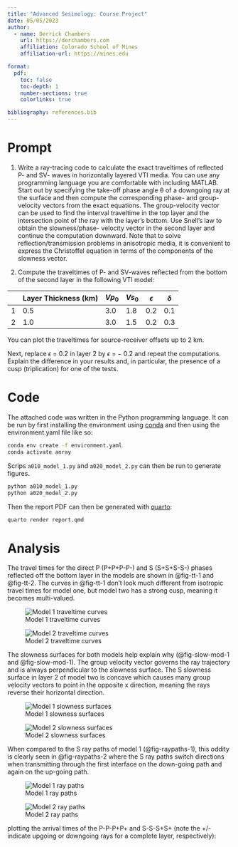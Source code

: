 ```yaml
---
title: "Advanced Sesimology: Course Project"
date: 05/05/2023
author:
  - name: Derrick Chambers
    url: https://derchambers.com
    affiliation: Colorado School of Mines
    affiliation-url: https://mines.edu

format:
  pdf:
    toc: false
    toc-depth: 1
    number-sections: true
    colorlinks: true

bibliography: references.bib
---
```


# Prompt
1. Write a ray-tracing code to calculate the exact traveltimes of reflected P- and SV-
waves in horizontally layered VTI media. You can use any programming language you
are comfortable with including MATLAB. Start out by specifying the take-off phase
angle θ of a downgoing ray at the surface and then compute the corresponding phase-
and group-velocity vectors from the exact equations. The group-velocity vector can
be used to find the interval traveltime in the top layer and the intersection point
of the ray with the layer’s bottom. Use Snell’s law to obtain the slowness/phase-
velocity vector in the second layer and continue the computation downward. Note
that to solve reflection/transmission problems in anisotropic media, it is convenient
to express the Christoffel equation in terms of the components of the slowness vector.

2. Compute the traveltimes of P- and SV-waves reflected from the bottom of the
second layer in the following VTI model:

|   | Layer Thickness (km) | $Vp_0$ | $Vs_0$ | $\epsilon$ | $\delta$ |
|---|----------------------|-------|--------|------------|----------|
| 1 | 0.5                  | 3.0   | 1.8    | 0.2        | 0.1      |
| 2 | 1.0                  | 3.0   | 1.5    | 0.2        | 0.3      |

You can plot the traveltimes for source-receiver offsets up to 2 km.

Next, replace $\epsilon$ = 0.2 in layer 2 by $\epsilon$ = − 0.2 and repeat the computations. Explain the
difference in your results and, in particular, the presence of a cusp (triplication) for
one of the tests.


# Code

The attached code was written in the Python programming language. It  can be run by first installing the environment using [conda](https://docs.conda.io/en/latest/) and then using the environment.yaml file like so:

```bash
conda env create -f environment.yaml
conda activate anray
```

Scrips `a010_model_1.py` and `a020_model_2.py` can then be run to generate figures.

```bash
python a010_model_1.py
python a020_model_2.py
```

Then the report PDF can then be generated with [quarto](https://quarto.org/):

```bash
quarto render report.qmd
```

# Analysis

The travel times for the direct P (P+P+P-P-) and S (S+S+S-S-) phases reflected off the bottom layer in the models are shown in @fig-tt-1 and @fig-tt-2. The curves in @fig-tt-1 don't look much different from isotropic travel times for model one, but model two has a strong cusp, meaning it becomes multi-valued. 

![Model 1 traveltime curves](outputs/a010_travel_curves.png){#fig-tt-1}

![Model 2 traveltime curves](outputs/a020_travel_curves.png){#fig-tt-2}

The slowness surfaces for both models help explain why (@fig-slow-mod-1 and @fig-slow-mod-1). The group velocity vector governs the ray trajectory and is always perpendicular to the slowness surface. The S slowness surface in layer 2 of model two is concave which causes many group velocity vectors to point in the opposite x direction, meaning the rays reverse their horizontal direction. 

![Model 1 slowness surfaces](outputs/a010_slowness_surface.png){#fig-slow-mod-1}

![Model 2 slowness surfaces](outputs/a020_slowness_surface.png){#fig-slow-mod-2}

When compared to the S ray paths of model 1 (@fig-raypaths-1), this oddity is clearly seen in @fig-raypaths-2 where the S ray paths switch directions when transmitting through the first interface on the down-going path and again on the up-going path.  

![Model 1 ray paths](outputs/a010_raypaths.png){#fig-raypath-1}

![Model 2 ray paths](outputs/a020_raypaths.png){#fig-raypath-2}


plotting the arrival times of the P-P-P+P+ and S-S-S+S+ (note the +/- indicate upgoing or downgoing rays for a complete layer, respectively):
